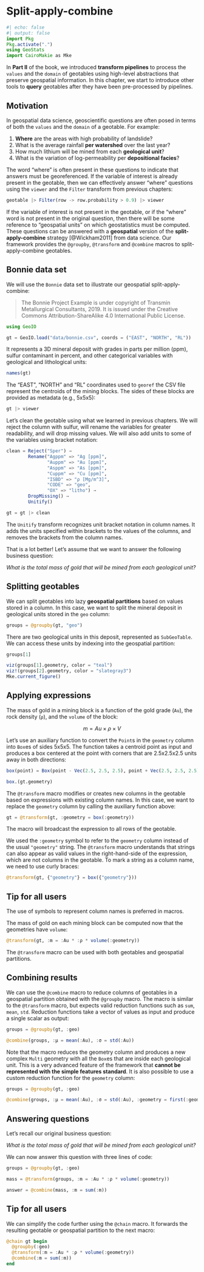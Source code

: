 # Split-apply-combine

```julia
#| echo: false
#| output: false
import Pkg
Pkg.activate(".")
using GeoStats
import CairoMakie as Mke
```

In **Part II** of the book, we introduced **transform pipelines** to
process the `values` and the `domain` of geotables using high-level
abstractions that preserve geospatial information. In this chapter, we
start to introduce other tools to **query** geotables after they have been
pre-processed by pipelines.

## Motivation

In geospatial data science, geoscientific questions are often posed in
terms of both the `values` and the `domain` of a geotable. For example:

1. **Where** are the areas with high probability of landslide?
2. What is the average rainfall **per watershed** over the last year?
3. How much lithium will be mined from each **geological unit**?
4. What is the variation of log-permeability per **depositional facies**?

The word "where" is often present in these questions to indicate that
answers must be georeferenced. If the variable of interest is already
present in the geotable, then we can effectively answer "where" questions
using the `viewer` and the `Filter` transform from previous chapters:

```julia
geotable |> Filter(row -> row.probability > 0.9) |> viewer
```

If the variable of interest is not present in the geotable, or if the
"where" word is not present in the original question, then there will
be some reference to "geospatial units" on which geostatistics must be
computed. These questions can be answered with a **geospatial** version
of the **split-apply-combine** strategy [@Wickham2011] from data science.
Our framework provides the `@groupby`, `@transform` and `@combine` macros
to split-apply-combine geotables.

## Bonnie data set

We will use the `Bonnie` data set to illustrate our geospatial split-apply-combine:

> The Bonnie Project Example is under copyright of Transmin Metallurgical Consultants, 2019.
> It is issued under the Creative Commons Attribution-ShareAlike 4.0 International Public License.

```julia
using GeoIO

gt = GeoIO.load("data/bonnie.csv", coords = ("EAST", "NORTH", "RL"))
```

It represents a 3D mineral deposit with grades in parts per million (ppm),
sulfur contaminant in percent, and other categorical variables with geological
and lithological units:

```julia
names(gt)
```

The "EAST", "NORTH" and "RL" coordinates used to `georef` the CSV file
represent the centroids of the mining blocks. The sides of these blocks
are provided as metadata (e.g., 5x5x5):

```julia
gt |> viewer
```

Let's clean the geotable using what we learned in previous chapters.
We will reject the column with sulfur, will rename the variables for
greater readability, and will drop missing values. We will also add
units to some of the variables using bracket notation:

```julia
clean = Reject("Sper") →
        Rename("Agppm" => "Ag [ppm]",
               "Auppm" => "Au [ppm]",
               "Asppm" => "As [ppm]",
               "Cuppm" => "Cu [ppm]",
               "ISBD" => "ρ [Mg/m^3]",
               "CODE" => "geo",
               "OX" => "litho") →
        DropMissing() →
        Unitify()

gt = gt |> clean
```

::: {.callout-note}

The `Unitify` transform recognizes unit bracket notation in column names.
It adds the units specified within brackets to the values of the columns,
and removes the brackets from the column names.

:::

That is a lot better! Let's assume that we want to answer the following
business question:

*What is the total mass of gold that will be mined from each geological unit?*

## Splitting geotables

We can split geotables into lazy **geospatial partitions** based on values stored
in a column. In this case, we want to split the mineral deposit in geological units
stored in the `geo` column:

```julia
groups = @groupby(gt, "geo")
```

There are two geological units in this deposit, represented as `SubGeoTable`. We
can access these units by indexing into the geospatial partition:


```julia
groups[1]
```

```julia
viz(groups[1].geometry, color = "teal")
viz!(groups[2].geometry, color = "slategray3")
Mke.current_figure()
```

## Applying expressions

The mass of gold in a mining block is a function of the gold grade (`Au`), the rock
density (`ρ`), and the `volume` of the block:

$$
m = Au \times \rho \times V
$$

Let's use an auxiliary function to convert the `Point`s in the `geometry` column into
`Box`es of sides 5x5x5. The function takes a centroid point as input and produces a
box centered at the point with corners that are 2.5x2.5x2.5 units away in both
directions:

```julia
box(point) = Box(point - Vec(2.5, 2.5, 2.5), point + Vec(2.5, 2.5, 2.5))
```

```julia
box.(gt.geometry)
```

The `@transform` macro modifies or creates new columns in the geotable based on
expressions with existing column names. In this case, we want to replace the
`geometry` column by calling the auxiliary function above:

```julia
gt = @transform(gt, :geometry = box(:geometry))
```

The macro will broadcast the expression to all rows of the geotable.

::: {.callout-note}

We used the `:geometry` symbol to refer to the `geometry` column instead of the usual
`"geometry"` string. The `@transform` macro understands that strings can also appear
as valid values in the right-hand-side of the expression, which are not columns in the
geotable. To mark a string as a column name, we need to use curly braces:

```julia
@transform(gt, {"geometry"} = box({"geometry"}))
```

:::

::: {.callout-note}

## Tip for all users

The use of symbols to represent column names is preferred in macros.

:::

The mass of gold on each mining block can be computed now that the geometries have `volume`:

```julia
@transform(gt, :m = :Au * :ρ * volume(:geometry))
```

::: {.callout-note}

The `@transform` macro can be used with both geotables and geospatial partitions.

:::

## Combining results

We can use the `@combine` macro to reduce columns of geotables in a geospatial partition
obtained with the `@groupby` macro. The macro is similar to the `@transform` macro,
but expects valid reduction functions such as `sum`, `mean`, `std`. Reduction functions
take a vector of values as input and produce a single scalar as output:

```julia
groups = @groupby(gt, :geo)

@combine(groups, :μ = mean(:Au), :σ = std(:Au))
```

Note that the macro reduces the geometry column and produces a new complex `Multi`
geometry with all the `Box`es that are inside each geological unit. This is a very
advanced feature of the framework that
**cannot be represented with the simple features standard**.
It is also possible to use a custom reduction function for the `geometry` column:

```julia
groups = @groupby(gt, :geo)

@combine(groups, :μ = mean(:Au), :σ = std(:Au), :geometry = first(:geometry))
```

## Answering questions

Let's recall our original business question:

*What is the total mass of gold that will be mined from each geological unit?*

We can now answer this question with three lines of code:

```julia
groups = @groupby(gt, :geo)

mass = @transform(groups, :m = :Au * :ρ * volume(:geometry))

answer = @combine(mass, :m = sum(:m))
```

::: {.callout-note}

## Tip for all users

We can simplify the code further using the `@chain` macro. It forwards the
resulting geotable or geospatial partition to the next macro:

```julia
@chain gt begin
  @groupby(:geo)
  @transform(:m = :Au * :ρ * volume(:geometry))
  @combine(:m = sum(:m))
end
```

:::